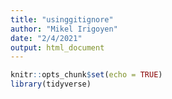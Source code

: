 ```yaml
---
title: "usinggitignore"
author: "Mikel Irigoyen"
date: "2/4/2021"
output: html_document
---
```


```r
knitr::opts_chunk$set(echo = TRUE)
library(tidyverse)
```

